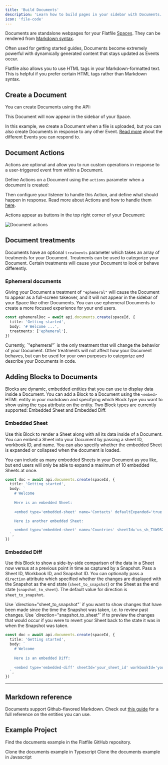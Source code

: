 ```yaml
---
title: 'Build Documents'
description: 'Learn how to build pages in your sidebar with Documents.'
icon: 'file-code'
---
```


<Snippet file='shared/dxpbanner.mdx' />

Documents are standalone webpages for your Flatfile <Tooltip tip="Are micro-applications...">[Spaces](../developer-tools/spaces)</Tooltip>. They can be rendered from <Tooltip tip="View syntax">[Markdown syntax](https://www.markdownguide.org/basic-syntax/)</Tooltip>.

Often used for getting started guides, Documents become extremely powerful with dynamically generated content that stays updated as Events occur.

<Info>
  Flatfile also allows you to use HTML tags in your Markdown-formatted text.
  This is helpful if you prefer certain HTML tags rather than Markdown syntax.
</Info>

## Create a Document

You can create Documents using the API:

<Snippet file='guides/documents/create-document.mdx' />

This Document will now appear in the sidebar of your Space.

In this example, we create a Document when a file is uploaded, but you can also create Documents in response to any other Event. [Read more](../orchestration/events) about the different Events you can respond to.

## Document Actions

Actions are optional and allow you to run custom operations in response to a user-triggered event from within a Document.

Define Actions on a Document using the `actions` parameter when a document is created:

<Snippet file='guides/documents/document-actions.mdx' />

Then configure your listener to handle this Action, and define what should happen in response. Read more about Actions and how to handle them [here](./actions#document-mounted).

Actions appear as buttons in the top right corner of your Document:

![Document actions](../images/actions/document_actions.png)

## Document treatments

Documents have an optional `treatments` parameter which takes an array of treatments for your Document. Treatments can be used to categorize your Document. Certain treatments will cause your Document to look or behave differently.

### Ephemeral documents

Giving your Document a treatment of `"ephemeral"` will cause the Document to appear as a full-screen takeover, and it will not appear in the sidebar of your Space like other Documents. You can use ephemeral Documents to create a more focused experience for your end users.

```ts
const ephemeralDoc = await api.documents.create(spaceId, {
  title: 'Getting started',
  body: '# Welcome ...',
  treatments: ['ephemeral'],
})
```

<Info>
  Currently, `"ephemeral"` is the only treatment that will change the behavior
  of your Document. Other treatments will not affect how your Document behaves,
  but can be used for your own purposes to categorize and describe your
  Documents in code.
</Info>

## Adding Blocks to Documents

Blocks are dynamic, embedded entities that you can use to display data inside a Document. You can add a Block to a Document using the `<embed>` HTML entity in your markdown and specifying which Block type you want to show using the `type` attribute on the entity. Two Block types are currently supported: Embedded Sheet and Embedded Diff.

### Embedded Sheet

Use this Block to render a Sheet along with all its data inside of a Document. You can embed a Sheet into your Document by passing a sheet ID, workbook ID, and name. You can also specify whether the embedded Sheet is expanded or collapsed when the document is loaded.

<Info>
  You can include as many embedded Sheets in your Document as you like, but end
  users will only be able to expand a maximum of 10 embedded Sheets at once.
</Info>

```ts
const doc = await api.documents.create(spaceId, {
  title: 'Getting started',
  body: `
    # Welcome
    
    Here is an embedded Sheet:
    
    <embed type='embedded-sheet' name='Contacts' defaultExpanded='true' sheetId='your_sheet_id' workbookId='your_workbook_id'>

    Here is another embedded Sheet:

    <embed type='embedded-sheet' name='Countries' sheetId='us_sh_TVW95224' workbookId='us_wb_8e0z52gI'>
  `,
})
```

### Embedded Diff

Use this Block to show a side-by-side comparison of the data in a Sheet now versus at a previous point in time as captured by a Snapshot. Pass a Sheet ID, Workbook ID, and Snapshot ID. You can optionally pass a `direction` attribute which specified whether the changes are displayed with the Snapshot as the end state (`sheet_to_snapshot`) or the Sheet as the end state (`snapshot_to_sheet`). The default value for direction is `sheet_to_snapshot`.

<Info>
  Use `direction="sheet_to_snapshot"` if you want to show changes that have been
  made since the time the Snapshot was taken, i.e. to review past changes. Use
  `direction="snapshot_to_sheet"` if to preview the changes that would occur if
  you were to revert your Sheet back to the state it was in when the Snapshot
  was taken.
</Info>

```ts
const doc = await api.documents.create(spaceId, {
  title: 'Getting started',
  body: `
    # Welcome
    
    Here is an embedded Diff:
    
    <embed type='embedded-diff' sheetId='your_sheet_id' workbookId='your_workbook_id' snapshot_id='your_snapshot_id" direction="snapshot_to_sheet">
  `,
})
```

---

## Markdown reference

Documents support Github-flavored Markdown. Check out [this guide](https://github.com/adam-p/markdown-here/wiki/Markdown-Cheatsheet) for a full reference on the entities you can use.

## Example Project

Find the documents example in the Flatfile GitHub repository.

<CardGroup cols={2}>
  <Card
    title='typescript'
    icon='code-merge'
    href='https://github.com/FlatFilers/flatfile-docs-kitchen-sink/blob/main/typescript/documents/index.ts'
  >
    Clone the documents example in Typescript
  </Card>
  <Card
    title='javascript'
    icon='js'
    href='https://github.com/FlatFilers/flatfile-docs-kitchen-sink/blob/main/javascript/documents/index.js'
  >
    Clone the documents example in Javascript
  </Card>
</CardGroup>
